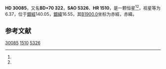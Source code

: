 {{Starbox begin
| name = HD 30085
}}
{{Starbox observe
| epoch = [[J2000.0|J2000.0]]
| constell = {{星座名待查}}<ref name=SIMBAD>{{cite web
 | url=http://simbad.u-strasbg.fr/simbad/sim-id?Ident=HR+1510
 | title =Pulsating variable Star
 | publisher=Centre de Données astronomiques de Strasbourg
 | work=SIMBAD
 | accessdate=2012-07-13}}</ref><ref name=DATA>{{cite web
 | url=http://vizier.u-strasbg.fr/viz-bin/VizieR-5?-out.add=.&-source=5050&-corr=PK=HR&-out.max=9999&HR=1510
 | title=VizieR Detailed Page
 | accessdate=2012-07-13
 | archive-date=2016-03-04
 | archive-url=https://web.archive.org/web/20160304203034/http://vizier.u-strasbg.fr/viz-bin/VizieR-5?-out.add=.&-source=5050&-corr=PK=HR&-out.max=9999&HR=1510
 | dead-url=no
 }}</ref>
| 星官 = 
| ra = {{RA|4|50|36.4}}<ref name=SIMBAD /><ref name=DATA />
| dec = {{DEC|+70|56|30}}<ref name=SIMBAD /><ref name=DATA />
| appmag_v = 6.37<ref name=SIMBAD /><ref name=DATA />
}}
{{Starbox character
| class = A0IV<ref name=SIMBAD /><ref name=DATA />
| b-v = -0.08<ref name=SIMBAD /><ref name=DATA />
| u-b = -0.24<ref name=SIMBAD /><ref name=DATA />
| r-i = <ref name=SIMBAD /><ref name=DATA />
| variable = 
}}
{{Starbox astrometry
| radial_v = -0.24
| prop_mo_ra = 7
| parallax = 
| p_error = 
}}
{{Starbox catalog
| names =BD+70 322，[[SAO星表|SAO]] 5326，[[HD星表|HD]] 30085，[[HR星表|HR]] 1510}}
{{Starbox reference |Simbad=HR+1510}}
{{Starbox end}}

'''HD 30085'''，又名'''BD+70 322'''，'''SAO 5326'''、'''HR 1510'''，是一颗恒星<ref name=SIMBAD /><ref name=DATA />，视星等为6.37，位于[[銀道座標系|銀經]]140.05，[[銀道座標系|銀緯]]16.55，其[[B1900.0|B1900.0]]坐标为赤經{{RA|4|39|24.5}}，赤緯{{DEC|+70|16.55|47}}。

== 参考文献 ==
{{reflist}}

{{star-stub}}

[[Category:HD和HDE天體|30085]]
[[Category:HR天體|1510]]
[[Category:SAO天體|5326]]